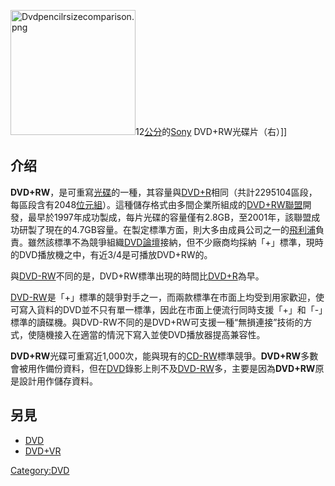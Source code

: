 {{noteTA|G1=IT}}
{{unreferenced|time=2009-09-06T13:54:51+00:00}}
[[File:Dvdpencilrsizecomparison.png|200px]]12[[公分|公分]]的[[Sony|Sony]] DVD+RW光碟片（右）]]
{{Optical disc authoring}}
{{Infobox information appliance
| name             = DVD+RW
| logo             = 
| caption          = 
| developer        = [[DVD+RW聯盟|DVD+RW聯盟]]
| operating system = 
| manufacturer     = 
| family           = [[光碟|光碟]]
}}

== 介绍 ==
'''DVD+RW'''，是可重寫[[光碟|光碟]]的一種，其容量與[[DVD+R|DVD+R]]相同（共計2295104區段，每區段含有2048[[位元組|位元組]]）。這種儲存格式由多間企業所組成的[[DVD+RW聯盟|DVD+RW聯盟]]開發，最早於1997年成功製成，每片光碟的容量僅有2.8GB，至2001年，該聯盟成功研製了現在的4.7GB容量。在製定標準方面，則大多由成員公司之一的[[飛利浦|飛利浦]]負責。雖然該標準不為競爭組織[[DVD論壇|DVD論壇]]接納，但不少廠商均採納「+」標準，現時的DVD播放機之中，有近3/4是可播放DVD+RW的。

與[[DVD-RW|DVD-RW]]不同的是，DVD+RW標準出現的時間比[[DVD+R|DVD+R]]為早。

[[DVD-RW|DVD-RW]]是「+」標準的競爭對手之一，而兩款標準在市面上均受到用家歡迎，使可寫入貨料的DVD並不只有單一標準，因此在市面上便流行同時支援「+」和「-」標準的讀碟機。與DVD-RW不同的是DVD+RW可支援一種“無損連接”技術的方式，使隨機接入在適當的情況下寫入並使DVD播放器提高兼容性。

'''DVD+RW'''光碟可重寫近1,000次，能與現有的[[CD-RW|CD-RW]]標準競爭。'''DVD+RW'''多數會被用作備份資料，但在[[DVD|DVD]]錄影上則不及[[DVD-RW|DVD-RW]]多，主要是因為'''DVD+RW'''原是設計用作儲存資料。

== 另見 ==
*[[DVD|DVD]]
*[[DVD+VR|DVD+VR]]

[[Category:DVD|Category:DVD]]